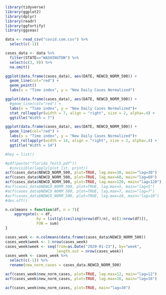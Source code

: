 ```r
library(tidyverse)
library(ggplot2)
library(dplyr)
library(readr)
library(ggfortify)
library(ggseas)
```



```r
data <- read_csv("covid.com.csv") %>% 
  select(c(-1))

cases_data <- data %>% 
  filter(STATE=="WASHINGTON") %>% 
  select(c(3, 9)) %>% 
  na.omit()
```

```r
ggplot(data.frame(cases_data), aes(DATE, NEWCD_NORM_500)) + 
  geom_line(col="red") + 
  geom_point()
  labs(x = "Time index", y = "New Daily Cases Normalized")
```
```r
ggplot(data.frame(cases_data), aes(DATE, NEWCD_NORM_500)) + 
  #geom_line(col="red") + 
  labs(x = "Time index", y = "New Daily Cases Normalized")+
  stat_rollapplyr(width = 7, align = "right", size = 2, alpha=.4) + 
  ggtitle("Width = 7")
```
```r
ggplot(data.frame(cases_data), aes(DATE, NEWCD_NORM_500)) + 
  geom_line(col="red") + 
  labs(x = "Time index", y = "New Daily Cases Normalized")+
  stat_rollapplyr(width = 14, align = "right", size = 2, alpha=.4) + 
  ggtitle("Width = 14")
```

```r
#hey = list()

#pdf(paste("florida_Test3.pdf"))
  #invisible(lapply(plot_lst, print))
acf(cases_data$NEWCD_NORM_500, plot=TRUE, lag.max=30, main="lag=30")
acf(cases_data$NEWCD_NORM_500, plot=TRUE, lag.max=60, main="lag=60")
acf(cases_data$NEWCD_NORM_500, plot=TRUE, lag.max=120, main="lag=120")
#acf(cases_data$NEWCD_NORM_500, plot=TRUE, lag.max=5, main="lag=5")
#acf(cases_data$NEWCD_NORM_500, plot=TRUE, lag.max=7, main="lag=7")
#acf(cases_data$NEWCD_NORM_500, plot=TRUE, lag.max=10, main="lag=10")
#dev.off()


```
```r
n.colmeans = function(df, n = 7){
    aggregate(x = df,
              by = list(gl(ceiling(nrow(df)/n), n)[1:nrow(df)]),
              FUN = sum)
}

cases_week <- n.colmeans(data.frame(cases_data$NEWCD_NORM_500))
cases_week$week <- 1:nrow(cases_week)
cases_week$week <- seq(from=as.Date("2020-01-23"), by="week",
                       length.out = nrow(cases_week))
cases_week <- cases_week %>% 
  select(c(-1)) %>% 
  rename(new_norm_cases = cases_data.NEWCD_NORM_500)
```
```r
acf(cases_week$new_norm_cases, plot=TRUE, lag.max=12, main="lag=12")
acf(cases_week$new_norm_cases, plot=TRUE, lag.max=16, main="lag=16")

acf(cases_week$new_norm_cases, plot=TRUE, main="lag=30")
```


```r

```

